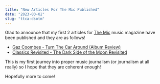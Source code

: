```yaml
---
title: "New Articles For The Mic Published"
date: "2023-03-02"
slug: "ttca-dsotm"
---
```


Glad to announce that my first 2 articles for [The Mic](https://themicmagazine.co.uk) music magazine have been published and they are as follows!

- [Gaz Coombes - Turn The Car Around (Album Review)](https://www.themicmagazine.co.uk/post/gaz-coombes-turn-the-car-around)
- [Classics Revisited - The Dark Side of the Moon Revisited](https://www.themicmagazine.co.uk/post/classics-revisited-pink-floyd-dark-side-of-the-moon)

This is my first journey into proper music journalism (or journalism at all really) so I hope that they are coherent enough! 

Hopefully more to come!
